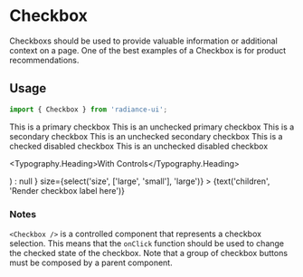 
<Meta title="Checkbox" component={Checkbox} />

# Checkbox

Checkboxs should be used to provide valuable information or additional context on a page. One of the best examples of a Checkbox is for product recommendations.

## Usage

```jsx
import { Checkbox } from 'radiance-ui';
```

<ArgsTable of={Checkbox} />

<Canvas>
  <Story name="Primary">
    <Checkbox type="primary" checked>
      This is a primary checkbox
    </Checkbox>
    <Checkbox type="primary">This is an unchecked primary checkbox</Checkbox>
  </Story>
</Canvas>

<Canvas>
  <Story name="Secondary">
    <Checkbox type="secondary" checked>
      This is a secondary checkbox
    </Checkbox>
    <Checkbox type="secondary">
      This is an unchecked secondary checkbox
    </Checkbox>
  </Story>
</Canvas>

<Canvas>
  <Story name="Disabled">
    <Checkbox checked disabled>
      This is a checked disabled checkbox
    </Checkbox>
    <Checkbox disabled>This is an unchecked disabled checkbox</Checkbox>
  </Story>
</Canvas>

<Typography.Heading>With Controls</Typography.Heading>

<Canvas>
  <Story name="With Controls">
    <Checkbox
      checked={boolean('checked', false)}
      disabled={boolean('disabled', false)}
      type={select('type', ['primary', 'secondary'], 'primary')}
      onClick={action('checkbox clicked')}
      icon={
        boolean('icon', false) ? (
          <AcneGlyph width={40} height={40} fill="#332e54" />
        ) : null
      }
      size={select('size', ['large', 'small'], 'large')}
    >
      {text('children', 'Render checkbox label here')}
    </Checkbox>
  </Story>
</Canvas>

### Notes

`<Checkbox />` is a controlled component that represents a checkbox
selection. This means that the `onClick` function should be used to
change the checked state of the checkbox. Note that a group of checkbox
buttons must be composed by a parent component.
